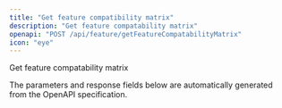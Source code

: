 ```yaml
---
title: "Get feature compatibility matrix"
description: "Get feature compatability matrix"
openapi: "POST /api/feature/getFeatureCompatabilityMatrix"
icon: "eye"
---
```


Get feature compatability matrix

<Note>
The parameters and response fields below are automatically generated from the OpenAPI specification.
</Note>
